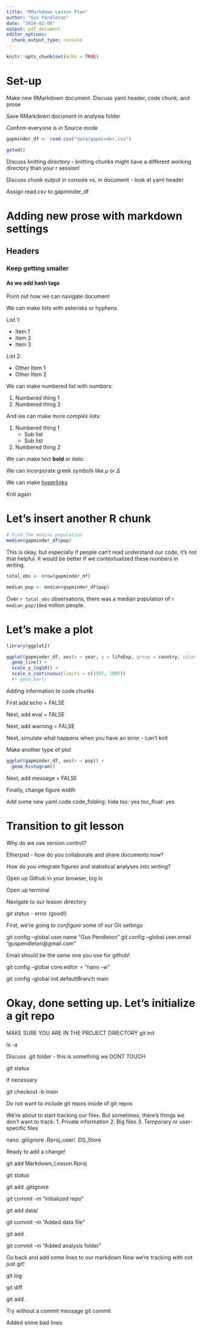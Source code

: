 ```yaml
---
title: "RMarkdown Lesson Plan"
author: "Gus Pendleton"
date: "2024-02-06"
output: pdf_document
editor_options: 
  chunk_output_type: console
---
```


```r
knitr::opts_chunk$set(echo = TRUE)
```

# Set-up

Make new RMarkdown document. Discuss yaml header, code chunk, and prose

Save RMarkdown document in analysis folder

Confirm everyone is in Source mode

```r
gapminder_df <- read.csv("data/gapminder.csv")

getwd()
```

Discuss knitting directory - knitting chunks might have a different working directory than your r session!

Discuss chunk output in console vs. in document - look at yaml header


Assign read.csv to gapminder_df

# Adding new prose with markdown settings

## Headers

### Keep getting smaller

#### As we add hash tags

Point out how we can navigate document

We can make lists with asterisks or hyphens

List 1:

* Item 1
* Item 2
* Item 3

List 2:

- Other Item 1
- Other Item 2

We can make numbered list with numbers:

1. Numbered thing 1
2. Numbered thing 2

And we can make more complex lists:

1. Numbered thing 1
    * Sub list
    * Sub list
2. Numbered thing 2

We can make text **bold** or *italic*

We can incorporate greek symbols like $\mu$ or $\Delta$

We can make [hyperlinks](https://anvilproject.org/guides/content/creating-links)

Knit again

# Let's insert another R chunk

```r
# Find the median population
median(gapminder_df$pop)
```

This is okay, but especially if people can't read understand our code, it's not that helpful. It would be better if we contextualized these numbers in writing. 

```r
total_obs <- nrow(gapminder_df)

median_pop <- median(gapminder_df$pop)
```

Over `r total_obs` observations, there was a median population of `r median_pop/10e6` million people. 

# Let's make a plot

```r
library(ggplot2)

ggplot(gapminder_df, aes(x = year, y = lifeExp, group = country, color = continent)) + 
  geom_line() + 
  scale_y_log10() + 
  scale_x_continuous(limits = c(1997, 2007))
  #+ geom_bar()
```

Adding information to code chunks

First add echo = FALSE

Next, add eval = FALSE

Next, add warning = FALSE

Next, simulate what happens when you have an error - can't knit

Make another type of plot

```r
ggplot(gapminder_df, aes(x = pop)) + 
  geom_histogram()

```

Next, add message = FALSE

Finally, change figure width

Add some new yaml code
code_folding: hide
toc: yes
toc_float: yes

# Transition to git lesson

Why do we use  version control?

Etherpad - how do you collaborate and share documents now?

How do you integrate figures and statistical analyses into writing?

Open up Github in your browser, log in

Open up terminal

Navigate to our lesson directory

git status - error (good!)

First, we're going to *configure* some of our Git settings


git config --global user.name "Gus Pendleton"
git config --global user.email "guspendleton@gmail.com"

Email should be the same one you use for github!

git config --global core.editor = "nano -w"

git config --global init.defaultBranch main

# Okay, done setting up. Let's initialize a git repo

MAKE SURE YOU ARE IN THE PROJECT DIRECTORY
git init

ls -a

Discuss .git folder - this is something we DONT TOUCH

git status

If necessary

git checkout -b main

Do not want to include git repos inside of git repos

We're about to start tracking our files. But sometimes, there's things we don't want to track:
1. Private information
2. Big files
3. Temporary or user-specific files

nano .gitignore
.Rproj_user/
.DS_Store

Ready to add a change! 

git add Markdown_Lesson.Rproj

git status

git add .gitignore

git commit -m "initialized repo"

git add data/

git commit -m "Added data file"

git add .

git commit -m "Added analysis folder"

Go back and add some lines to our markdown
Now we're tracking with not just git!

git log

git diff

git add .

Try without a commit message
git commit

Added some bad lines


